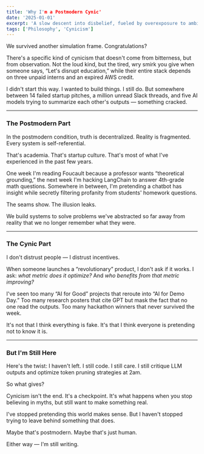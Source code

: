 ```yaml
---
title: 'Why I'm a Postmodern Cynic'
date: '2025-01-01'
excerpt: 'A slow descent into disbelief, fueled by overexposure to ambition, algorithms, and academic absurdity.'
tags: ['Philosophy', 'Cynicism']
---
```


We survived another simulation frame. Congratulations?

There's a specific kind of cynicism that doesn't come from bitterness, but from observation. Not the loud kind, but the tired, wry smirk you give when someone says, “Let's disrupt education,” while their entire stack depends on three unpaid interns and an expired AWS credit.

I didn't start this way. I wanted to build things. I still do. But somewhere between 14 failed startup pitches, a million unread Slack threads, and five AI models trying to summarize each other's outputs — something cracked.

---

### The Postmodern Part

In the postmodern condition, truth is decentralized. Reality is fragmented. Every system is self-referential.

That's academia.
That's startup culture.
That's most of what I've experienced in the past few years.

One week I'm reading Foucault because a professor wants “theoretical grounding,” the next week I'm hacking LangChain to answer 4th-grade math questions. Somewhere in between, I'm pretending a chatbot has insight while secretly filtering profanity from students' homework questions.

The seams show. The illusion leaks.

We build systems to solve problems we've abstracted so far away from reality that we no longer remember what they were.

---

### The Cynic Part

I don't distrust people — I distrust incentives.

When someone launches a “revolutionary” product, I don't ask if it works. I ask: *what metric does it optimize?* And *who benefits from that metric improving?*

I've seen too many “AI for Good” projects that reroute into “AI for Demo Day.” Too many research posters that cite GPT but mask the fact that no one read the outputs. Too many hackathon winners that never survived the week.

It's not that I think everything is fake.
It's that I think everyone is pretending not to know it is.

---

### But I'm Still Here

Here's the twist: I haven't left. I still code. I still care. I still critique LLM outputs and optimize token pruning strategies at 2am.

So what gives?

Cynicism isn't the end. It's a checkpoint.
It's what happens when you stop believing in myths, but still want to make something real.

I've stopped pretending this world makes sense. But I haven't stopped trying to leave behind something that does.

Maybe that's postmodern. Maybe that's just human.

Either way — I'm still writing.


